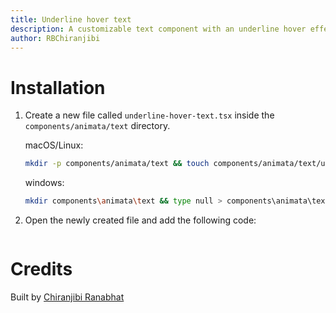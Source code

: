```yaml
---
title: Underline hover text
description: A customizable text component with an underline hover effect.
author: RBChiranjibi
---
```


<ComponentPreview name="underline-hover-text--docs" />

# Installation

1. Create a new file called `underline-hover-text.tsx` inside the `components/animata/text` directory.

   macOS/Linux:

   ```bash
   mkdir -p components/animata/text && touch components/animata/text/underline-hover-text.tsx
   ```

   windows:

   ```bash
   mkdir components\animata\text && type null > components\animata\text\underline-hover-text.tsx
   ```

2. Open the newly created file and add the following code:

```jsx file=<rootDir>/animata/text/underline-hover-text.tsx

```

# Credits

Built by [Chiranjibi Ranabhat](https://github.com/chiranjibi10)
